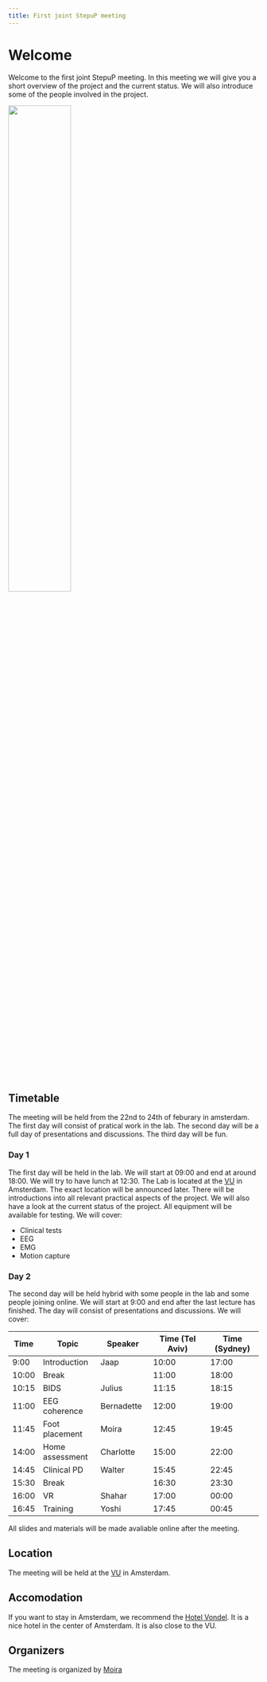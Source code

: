```yaml
---
title: First joint StepuP meeting
---
```


# Welcome
Welcome to the first joint StepuP meeting. In this meeting we will give you a short overview of the project and the current status. We will also introduce some of the people involved in the project. 

![](lab.jpg){width="50%" fig-align="center"}

## Timetable
The meeting will be held from the 22nd to 24th of feburary in amsterdam.
The first day will consist of pratical work in the lab. The second day will be a full day of presentations and discussions. The third day will be fun.

### Day 1
The first day will be held in the lab. We will start at 09:00 and end at around 18:00. We will try to have lunch at 12:30.
The Lab is located at the [VU](http://www.vu.nl/en/index.aspx) in Amsterdam. The exact location will be announced later. There will be introductions into all relevant practical aspects of the project. We will also have a look at the current status of the project. All equipment will be available for testing. 
We will cover:

- Clinical tests
- EEG
- EMG
- Motion capture

### Day 2
The second day will be held hybrid with some people in the lab and some people joining online. We will start at 9:00 and end after the last lecture has finished.
The day will consist of presentations and discussions. We will cover:

| Time  | Topic           | Speaker       | Time (Tel Aviv) | Time (Sydney) |
|-------|-----------------|---------------|-----------------|---------------|
| 9:00  | Introduction    | Jaap          | 10:00           | 17:00         |
| 10:00 | Break           |               | 11:00           | 18:00         |
| 10:15 | BIDS            | Julius        | 11:15           | 18:15         |
| 11:00 | EEG coherence   | Bernadette    | 12:00           | 19:00         |
| 11:45 | Foot placement  | Moira         | 12:45           | 19:45         |
| 14:00 | Home assessment | Charlotte     | 15:00           | 22:00         |
| 14:45 | Clinical PD     | Walter        | 15:45           | 22:45         |
| 15:30 | Break           |               | 16:30           | 23:30         |
| 16:00 | VR              | Shahar        | 17:00           | 00:00         |
| 16:45 | Training        | Yoshi         | 17:45           | 00:45         |

All slides and materials will be made avaliable online after the meeting.


## Location
The meeting will be held at the [VU](http://www.vu.nl/en/index.aspx) in Amsterdam.

## Accomodation
If you want to stay in Amsterdam, we recommend the [Hotel Vondel](https://www.hotelvondel.com/en/). It is a nice hotel in the center of Amsterdam. It is also close to the VU.

## Organizers
The meeting is organized by [Moira](mailto:a.m.van.leeuwen@vu.nl?subject=StepuP%20meeting)
